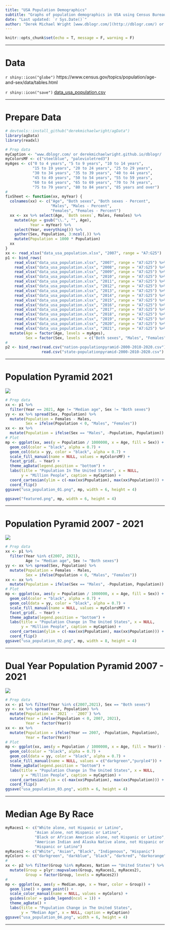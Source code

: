 ```yaml
---
title: "USA Population Demographics"
subtitle: "Graphs of population demographics in USA using Census Bureau data"
date: "Last updated: `r Sys.Date()`"
author: "Derek Michael Wright [www.dblogr.com/](http://dblogr.com/) or [derekmichaelwright.github.io/dblogr](https://derekmichaelwright.github.io/dblogr/) <derek.wright@usask.ca>"
---
```


```r
knitr::opts_chunk$set(echo = T, message = F, warning = F)
```

---

# Data

`r shiny::icon("globe")` https://www.census.gov/topics/population/age-and-sex/data/tables.html

`r shiny::icon("save")` [data_usa_population.csv](data_usa_population.csv)

---

# Prepare Data

```r
# devtools::install_github("derekmichaelwright/agData")
library(agData)
library(readxl)
```

```r
# Prep data
myCaption <- "www.dblogr.com/ or derekmichaelwright.github.io/dblogr/ | Data: USCB"
myColorsMF <- c("steelblue", "palevioletred3")
myAges <- c("0 to 4 years", "5 to 9 years", "10 to 14 years", 
            "15 to 19 years", "20 to 24 years", "25 to 29 years",
            "30 to 34 years", "35 to 39 years", "40 to 44 years",
            "45 to 49 years", "50 to 54 years", "55 to 59 years",
            "60 to 64 years", "65 to 69 years", "70 to 74 years",
            "75 to 79 years", "80 to 84 years", "85 years and over")
#
fixSheet <- function(xx, myYear) { 
  colnames(xx) <- c("Age", "Both sexes", "Both sexes - Percent",
                    "Males", "Males - Percent",
                    "Females", "Females - Percent")
  xx <- xx %>% select(Age, `Both sexes`, Males, Females) %>%
    mutate(Age = gsub("\\.", "", Age),
           Year = myYear) %>%
    select(Year, everything()) %>%
    gather(Sex, Population, 3:ncol(.)) %>%
    mutate(Population = 1000 * Population)
  xx
}
xx <- read_xlsx("data_usa_population.xlsx", "2007", range = "A7:G25")
p1 <- bind_rows(
    read_xlsx("data_usa_population.xlsx", "2007", range = "A7:G25") %>% fixSheet(myYear = 2007),
    read_xlsx("data_usa_population.xlsx", "2008", range = "A7:G25") %>% fixSheet(myYear = 2008),
    read_xlsx("data_usa_population.xlsx", "2009", range = "A7:G25") %>% fixSheet(myYear = 2009),
    read_xlsx("data_usa_population.xlsx", "2010", range = "A7:G25") %>% fixSheet(myYear = 2010),
    read_xlsx("data_usa_population.xlsx", "2011", range = "A7:G25") %>% fixSheet(myYear = 2011),
    read_xlsx("data_usa_population.xlsx", "2012", range = "A7:G25") %>% fixSheet(myYear = 2012),
    read_xlsx("data_usa_population.xlsx", "2013", range = "A7:G25") %>% fixSheet(myYear = 2013),
    read_xlsx("data_usa_population.xlsx", "2014", range = "A7:G25") %>% fixSheet(myYear = 2014),
    read_xlsx("data_usa_population.xlsx", "2015", range = "A7:G25") %>% fixSheet(myYear = 2015),
    read_xlsx("data_usa_population.xlsx", "2016", range = "A7:G25") %>% fixSheet(myYear = 2016),
    read_xlsx("data_usa_population.xlsx", "2017", range = "A7:G25") %>% fixSheet(myYear = 2017),
    read_xlsx("data_usa_population.xlsx", "2018", range = "A7:G25") %>% fixSheet(myYear = 2018),
    read_xlsx("data_usa_population.xlsx", "2019", range = "A7:G25") %>% fixSheet(myYear = 2019),
    read_xlsx("data_usa_population.xlsx", "2020", range = "A7:G25") %>% fixSheet(myYear = 2020),
    read_xlsx("data_usa_population.xlsx", "2021", range = "A7:G25") %>% fixSheet(myYear = 2021) ) %>%
  mutate(Age = factor(Age, levels = myAges),
         Sex = factor(Sex, levels  = c("Both sexes", "Males", "Females")))
#
p2 <- bind_rows(read.csv("nation-populationpyramid-2000-2010-2020.csv"),
                read.csv("state-populationpyramid-2000-2010-2020.csv") )
```

---

# Population Pyramid 2021

![](usa_population_01.png)

```r
# Prep data
xx <- p1 %>% 
  filter(Year == 2021, Age != "Median age", Sex != "Both sexes") 
yy <- xx %>% spread(Sex, Population) %>% 
  mutate(Population = Females - Males,
         Sex = ifelse(Population < 0, "Males", "Females"))
xx <- xx %>% 
  mutate(Population = ifelse(Sex == "Males", -Population, Population))
# Plot
mp <- ggplot(xx, aes(y = Population / 1000000, x = Age, fill = Sex)) + 
  geom_col(color = "black", alpha = 0.7) +
  geom_col(data = yy, color = "black", alpha = 0.7) +
  scale_fill_manual(name = NULL, values = myColorsMF) +
  facet_grid(. ~ Year) + 
  theme_agData(legend.position = "bottom") + 
  labs(title = "Population In The United States", x = NULL, 
       y = "Million People", caption = myCaption) +
  coord_cartesian(ylim = c(-max(xx$Population), max(xx$Population))) +
  coord_flip()
ggsave("usa_population_01.png", mp, width = 6, height = 4)
```

```r
ggsave("featured.png", mp, width = 6, height = 4)
```

---

# Population Pyramid 2007 - 2021

![](usa_population_02.png)

```r
# Prep data
xx <- p1 %>% 
  filter(Year %in% c(2007, 2021), 
         Age != "Median age", Sex != "Both sexes") 
yy <- xx %>% spread(Sex, Population) %>% 
  mutate(Population = Females - Males,
         Sex = ifelse(Population < 0, "Males", "Females"))
xx <- xx %>% 
  mutate(Population = ifelse(Sex == "Males", -Population, Population))
# Plot
mp <- ggplot(xx, aes(y = Population / 1000000, x = Age, fill = Sex)) + 
  geom_col(color = "black", alpha = 0.7) +
  geom_col(data = yy, color = "black", alpha = 0.7) +
  scale_fill_manual(name = NULL, values = myColorsMF) +
  facet_grid(. ~ Year) + 
  theme_agData(legend.position = "bottom") + 
  labs(title = "Population Change in The United States", x = NULL, 
       y = "Million People", caption = myCaption) +
  coord_cartesian(ylim = c(-max(xx$Population), max(xx$Population))) +
  coord_flip()
ggsave("usa_population_02.png", mp, width = 8, height = 4)
```

---

# Dual Year Population Pyramid 2007 - 2021

![](usa_population_03.png)

```r
# Prep data
xx <- p1 %>% filter(Year %in% c(2007,2021), Sex == "Both sexes") 
yy <- xx %>% spread(Year, Population) %>%
  mutate(Population = `2021` - `2007`) %>%
  mutate(Year = ifelse(Population < 0, 2007, 2021),
         Year = factor(Year))
xx <- xx %>% 
  mutate(Population = ifelse(Year == 2007, -Population, Population),
         Year = factor(Year))
# Plot
mp <- ggplot(xx, aes(y = Population / 1000000, x = Age, fill = Year)) + 
  geom_col(color = "black", alpha = 0.7) +
  geom_col(data = yy, color = "black", alpha = 0.7) +
  scale_fill_manual(name = NULL, values = c("darkgreen","purple4")) +
  theme_agData(legend.position = "bottom") + 
  labs(title = "Population Change in The United States", x = NULL, 
       y = "Million People", caption = myCaption) +
  coord_cartesian(ylim = c(-max(xx$Population), max(xx$Population))) +
  coord_flip()
ggsave("usa_population_03.png", width = 6, height = 4)
```

---

# Median Age By Race

```r
myRaces1 <- c("White alone, not Hispanic or Latino",
             "Asian alone, not Hispanic or Latino", 
             "Black or African American alone, not Hispanic or Latino",
             "American Indian and Alaska Native alone, not Hispanic or Latino",
             "Hispanic or Latino")
myRaces2 <- c("White", "Asian", "Black", "Indigenous", "Hispanic")
myColors <- c("darkgreen", "darkblue", "black", "darkred", "darkorange")
#
xx <- p2 %>% filter(Group %in% myRaces, Nation == "United States") %>%
  mutate(Group = plyr::mapvalues(Group, myRaces1, myRaces2),
         Group = factor(Group, levels = myRaces2))
#
mp <- ggplot(xx, aes(y = Median.age, x = Year, color = Group)) + 
  geom_line() + geom_point() +
  scale_color_manual(name = NULL, values = myColors) +
  guides(color = guide_legend(ncol = 1)) +
  theme_agData() + 
  labs(title = "Population Change in The United States", 
       y = "Median Age", x = NULL, caption = myCaption)
ggsave("usa_population_04.png", width = 6, height = 4)
```

---
